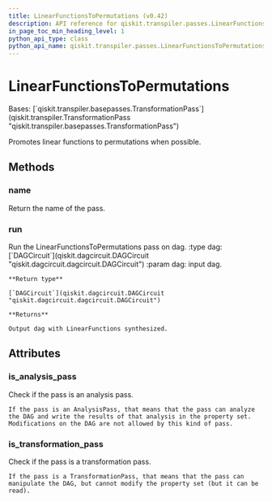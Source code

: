 ```yaml
---
title: LinearFunctionsToPermutations (v0.42)
description: API reference for qiskit.transpiler.passes.LinearFunctionsToPermutations in qiskit v0.42
in_page_toc_min_heading_level: 1
python_api_type: class
python_api_name: qiskit.transpiler.passes.LinearFunctionsToPermutations
---
```


# LinearFunctionsToPermutations

<Class id="qiskit.transpiler.passes.LinearFunctionsToPermutations" isDedicatedPage={true} github="https://github.com/qiskit/qiskit/tree/stable/0.23/qiskit/transpiler/passes/synthesis/linear_functions_synthesis.py" signature="LinearFunctionsToPermutations(*args, **kwargs)" modifiers="class">
  Bases: [`qiskit.transpiler.basepasses.TransformationPass`](qiskit.transpiler.TransformationPass "qiskit.transpiler.basepasses.TransformationPass")

  Promotes linear functions to permutations when possible.

  ## Methods

  <span id="qiskit-transpiler-passes-linearfunctionstopermutations-name" />

  ### name

  <Function id="qiskit.transpiler.passes.LinearFunctionsToPermutations.name" signature="LinearFunctionsToPermutations.name()">
    Return the name of the pass.
  </Function>

  <span id="qiskit-transpiler-passes-linearfunctionstopermutations-run" />

  ### run

  <Function id="qiskit.transpiler.passes.LinearFunctionsToPermutations.run" signature="LinearFunctionsToPermutations.run(dag)">
    Run the LinearFunctionsToPermutations pass on dag. :type dag: [`DAGCircuit`](qiskit.dagcircuit.DAGCircuit "qiskit.dagcircuit.dagcircuit.DAGCircuit") :param dag: input dag.

    **Return type**

    [`DAGCircuit`](qiskit.dagcircuit.DAGCircuit "qiskit.dagcircuit.dagcircuit.DAGCircuit")

    **Returns**

    Output dag with LinearFunctions synthesized.
  </Function>

  ## Attributes

  ### is\_analysis\_pass

  <Attribute id="qiskit.transpiler.passes.LinearFunctionsToPermutations.is_analysis_pass">
    Check if the pass is an analysis pass.

    If the pass is an AnalysisPass, that means that the pass can analyze the DAG and write the results of that analysis in the property set. Modifications on the DAG are not allowed by this kind of pass.
  </Attribute>

  ### is\_transformation\_pass

  <Attribute id="qiskit.transpiler.passes.LinearFunctionsToPermutations.is_transformation_pass">
    Check if the pass is a transformation pass.

    If the pass is a TransformationPass, that means that the pass can manipulate the DAG, but cannot modify the property set (but it can be read).
  </Attribute>
</Class>

